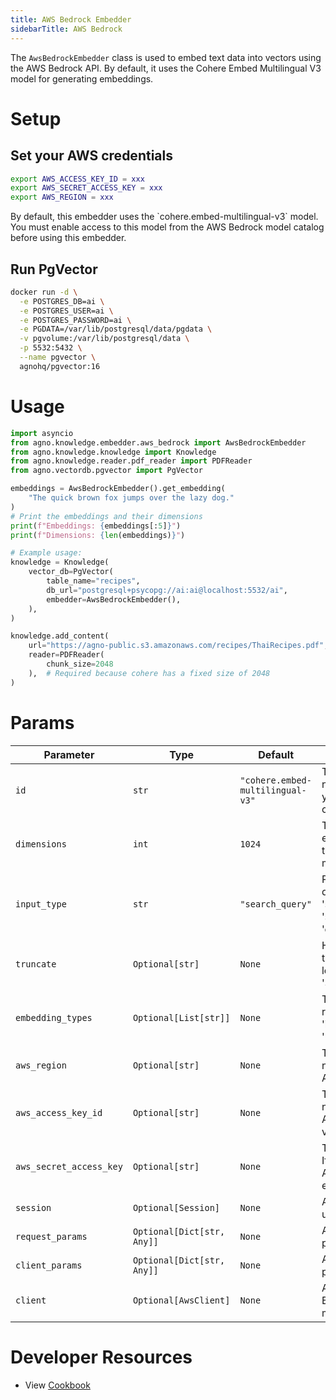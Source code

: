 ```yaml
---
title: AWS Bedrock Embedder
sidebarTitle: AWS Bedrock
---
```


The `AwsBedrockEmbedder` class is used to embed text data into vectors using the AWS Bedrock API. By default, it uses the Cohere Embed Multilingual V3 model for generating embeddings.

# Setup

## Set your AWS credentials

```bash
export AWS_ACCESS_KEY_ID = xxx
export AWS_SECRET_ACCESS_KEY = xxx
export AWS_REGION = xxx
```

<Note>
By default, this embedder uses the `cohere.embed-multilingual-v3` model. You must enable access to this model from the AWS Bedrock model catalog before using this embedder.
</Note>

## Run PgVector
```bash
docker run -d \
  -e POSTGRES_DB=ai \
  -e POSTGRES_USER=ai \
  -e POSTGRES_PASSWORD=ai \
  -e PGDATA=/var/lib/postgresql/data/pgdata \
  -v pgvolume:/var/lib/postgresql/data \
  -p 5532:5432 \
  --name pgvector \
  agnohq/pgvector:16
```

# Usage

```python aws_bedrock_embedder.py
import asyncio
from agno.knowledge.embedder.aws_bedrock import AwsBedrockEmbedder
from agno.knowledge.knowledge import Knowledge
from agno.knowledge.reader.pdf_reader import PDFReader
from agno.vectordb.pgvector import PgVector

embeddings = AwsBedrockEmbedder().get_embedding(
    "The quick brown fox jumps over the lazy dog."
)
# Print the embeddings and their dimensions
print(f"Embeddings: {embeddings[:5]}")
print(f"Dimensions: {len(embeddings)}")

# Example usage:
knowledge = Knowledge(
    vector_db=PgVector(
        table_name="recipes",
        db_url="postgresql+psycopg://ai:ai@localhost:5532/ai",
        embedder=AwsBedrockEmbedder(),
    ),
)

knowledge.add_content(
    url="https://agno-public.s3.amazonaws.com/recipes/ThaiRecipes.pdf",
    reader=PDFReader(
        chunk_size=2048
    ),  # Required because cohere has a fixed size of 2048
)
```

# Params

| Parameter | Type | Default | Description |
| ----------------------- | ----------------------------- | ----------------------------- | ------------------------------------------------------------------------------------------ |
| `id` | `str` | `"cohere.embed-multilingual-v3"` | The model ID to use. You need to enable this model in your AWS Bedrock model catalog. |
| `dimensions` | `int` | `1024` | The dimensionality of the embeddings generated by the model(1024 for Cohere models). |
| `input_type` | `str` | `"search_query"` | Prepends special tokens to differentiate types. Options: 'search_document', 'search_query', 'classification', 'clustering'. |
| `truncate` | `Optional[str]` | `None` | How to handle inputs longer than the maximum token length. Options: 'NONE', 'START', 'END'. |
| `embedding_types` | `Optional[List[str]]` | `None` | Types of embeddings to return . Options: 'float', 'int8', 'uint8', 'binary', 'ubinary'. |
| `aws_region` | `Optional[str]` | `None` | The AWS region to use. If not provided, falls back to AWS_REGION env variable. |
| `aws_access_key_id` | `Optional[str]` | `None` | The AWS access key ID. If not provided, falls back to AWS_ACCESS_KEY_ID env variable. |
| `aws_secret_access_key` | `Optional[str]` | `None` | The AWS secret access key. If not provided, falls back to AWS_SECRET_ACCESS_KEY env variable. |
| `session` | `Optional[Session]` | `None` | A boto3 Session object to use for authentication. |
| `request_params` | `Optional[Dict[str, Any]]` | `None` | Additional parameters to pass to the API requests. |
| `client_params` | `Optional[Dict[str, Any]]` | `None` | Additional parameters to pass to the boto3 client. |
| `client` | `Optional[AwsClient]` | `None` | An instance of the AWS Bedrock client to use for making API requests. |

# Developer Resources
- View [Cookbook](https://github.com/agno-agi/agno/tree/main/cookbook/knowledge/embedders/aws_bedrock_embedder.py)
